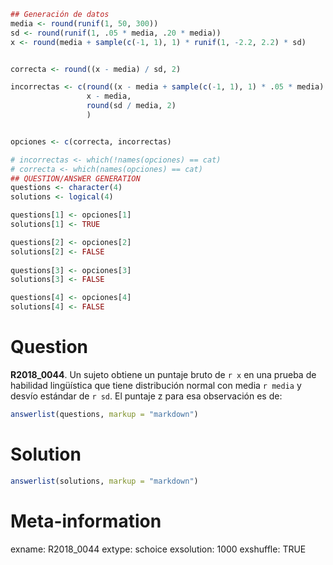 ```r
## Generación de datos
media <- round(runif(1, 50, 300))
sd <- round(runif(1, .05 * media, .20 * media))
x <- round(media + sample(c(-1, 1), 1) * runif(1, -2.2, 2.2) * sd)


correcta <- round((x - media) / sd, 2)

incorrectas <- c(round((x - media + sample(c(-1, 1), 1) * .05 * media) / sd, 2),
                 x - media,
                 round(sd / media, 2)
                 )


opciones <- c(correcta, incorrectas)

# incorrectas <- which(!names(opciones) == cat)
# correcta <- which(names(opciones) == cat)
## QUESTION/ANSWER GENERATION
questions <- character(4)
solutions <- logical(4)

questions[1] <- opciones[1]
solutions[1] <- TRUE

questions[2] <- opciones[2]
solutions[2] <- FALSE
    
questions[3] <- opciones[3]
solutions[3] <- FALSE

questions[4] <- opciones[4]
solutions[4] <- FALSE
```


Question
========
**R2018_0044**. Un sujeto obtiene un puntaje bruto de `r x` en una prueba de habilidad lingüística que tiene distribución normal con media `r media` y desvío estándar de `r sd`. El puntaje z para esa observación es de:

```r
answerlist(questions, markup = "markdown")
```
  
Solution
========

```r
answerlist(solutions, markup = "markdown")
```

Meta-information
================
exname: R2018_0044
extype: schoice
exsolution: 1000
exshuffle: TRUE